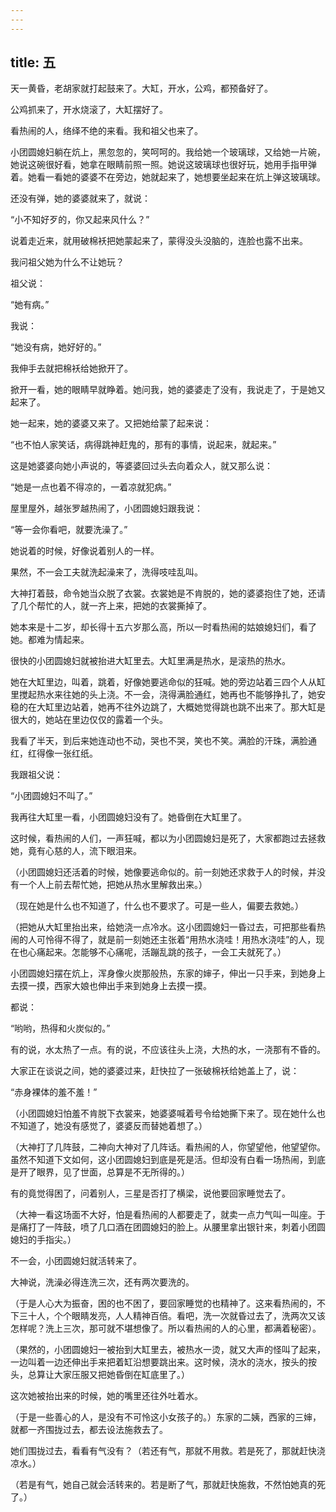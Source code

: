 ```yaml
---
---
---
```

title: 五
---



天一黄昏，老胡家就打起鼓来了。大缸，开水，公鸡，都预备好了。

公鸡抓来了，开水烧滚了，大缸摆好了。

看热闹的人，络绎不绝的来看。我和祖父也来了。

小团圆媳妇躺在炕上，黑忽忽的，笑呵呵的。我给她一个玻璃球，又给她一片碗，她说这碗很好看，她拿在眼睛前照一照。她说这玻璃球也很好玩，她用手指甲弹着。她看一看她的婆婆不在旁边，她就起来了，她想要坐起来在炕上弹这玻璃球。

还没有弹，她的婆婆就来了，就说：

“小不知好歹的，你又起来风什么？”

说着走近来，就用破棉袄把她蒙起来了，蒙得没头没脑的，连脸也露不出来。

我问祖父她为什么不让她玩？

祖父说：

“她有病。”

我说：

“她没有病，她好好的。”

我伸手去就把棉袄给她掀开了。

掀开一看，她的眼睛早就睁着。她问我，她的婆婆走了没有，我说走了，于是她又起来了。

她一起来，她的婆婆又来了。又把她给蒙了起来说：

“也不怕人家笑话，病得跳神赶鬼的，那有的事情，说起来，就起来。”

这是她婆婆向她小声说的，等婆婆回过头去向着众人，就又那么说：

“她是一点也着不得凉的，一着凉就犯病。”

屋里屋外，越张罗越热闹了，小团圆媳妇跟我说：

“等一会你看吧，就要洗澡了。”

她说着的时候，好像说着别人的一样。

果然，不一会工夫就洗起澡来了，洗得吱哇乱叫。

大神打着鼓，命令她当众脱了衣裳。衣裳她是不肯脱的，她的婆婆抱住了她，还请了几个帮忙的人，就一齐上来，把她的衣裳撕掉了。

她本来是十二岁，却长得十五六岁那么高，所以一时看热闹的姑娘媳妇们，看了她。都难为情起来。

很快的小团圆媳妇就被抬进大缸里去。大缸里满是热水，是滚热的热水。

她在大缸里边，叫着，跳着，好像她要逃命似的狂喊。她的旁边站着三四个人从缸里搅起热水来往她的头上浇。不一会，浇得满脸通红，她再也不能够挣扎了，她安稳的在大缸里边站着，她再不往外边跳了，大概她觉得跳也跳不出来了。那大缸是很大的，她站在里边仅仅的露着一个头。

我看了半天，到后来她连动也不动，哭也不哭，笑也不笑。满脸的汗珠，满脸通红，红得像一张红纸。

我跟祖父说：

“小团圆媳妇不叫了。”

我再往大缸里一看，小团圆媳妇没有了。她昏倒在大缸里了。

这时候，看热闹的人们，一声狂喊，都以为小团圆媳妇是死了，大家都跑过去拯救她，竟有心慈的人，流下眼泪来。

（小团圆媳妇还活着的时候，她像要逃命似的。前一刻她还求救于人的时候，并没有一个人上前去帮忙她，把她从热水里解救出来。）

（现在她是什么也不知道了，什么也不要求了。可是一些人，偏要去救她。）

（把她从大缸里抬出来，给她浇一点冷水。这小团圆媳妇一昏过去，可把那些看热闹的人可怜得不得了，就是前一刻她还主张着“用热水浇哇！用热水浇哇”的人，现在也心痛起来。怎能够不心痛呢，活蹦乱跳的孩子，一会工夫就死了。）

小团圆媳妇摆在炕上，浑身像火炭那般热，东家的婶子，伸出一只手来，到她身上去摸一摸，西家大娘也伸出手来到她身上去摸一摸。

都说：

“哟哟，热得和火炭似的。”

有的说，水太热了一点。有的说，不应该往头上浇，大热的水，一浇那有不昏的。

大家正在谈说之间，她的婆婆过来，赶快拉了一张破棉袄给她盖上了，说：

“赤身裸体的羞不羞！”

（小团圆媳妇怕羞不肯脱下衣裳来，她婆婆喊着号令给她撕下来了。现在她什么也不知道了，她没有感觉了，婆婆反而替她着想了。）

（大神打了几阵鼓，二神向大神对了几阵话。看热闹的人，你望望他，他望望你。虽然不知道下文如何，这小团圆媳妇到底是死是活。但却没有白看一场热闹，到底是开了眼界，见了世面，总算是不无所得的。）

有的竟觉得困了，问着别人，三星是否打了横梁，说他要回家睡觉去了。

（大神一看这场面不大好，怕是看热闹的人都要走了，就卖一点力气叫一叫座。于是痛打了一阵鼓，喷了几口酒在团圆媳妇的脸上。从腰里拿出银针来，刺着小团圆媳妇的手指尖。）

不一会，小团圆媳妇就活转来了。

大神说，洗澡必得连洗三次，还有两次要洗的。

（于是人心大为振奋，困的也不困了，要回家睡觉的也精神了。这来看热闹的，不下三十人，个个眼睛发亮，人人精神百倍。看吧，洗一次就昏过去了，洗两次又该怎样呢？洗上三次，那可就不堪想像了。所以看热闹的人的心里，都满着秘密）。

（果然的，小团圆媳妇一被抬到大缸里去，被热水一烫，就又大声的怪叫了起来，一边叫着一边还伸出手来把着缸沿想要跳出来。这时候，浇水的浇水，按头的按头，总算让大家压服又把她昏倒在缸底里了。）

这次她被抬出来的时候，她的嘴里还往外吐着水。

（于是一些善心的人，是没有不可怜这小女孩子的。）东家的二姨，西家的三婶，就都一齐围拢过去，都去设法施救去了。

她们围拢过去，看看有气没有？（若还有气，那就不用救。若是死了，那就赶快浇凉水。）

（若是有气，她自己就会活转来的。若是断了气，那就赶快施救，不然怕她真的死了。）